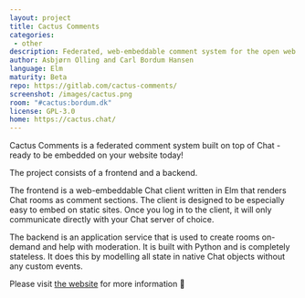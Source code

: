 ```yaml
---
layout: project
title: Cactus Comments
categories: 
 - other
description: Federated, web-embeddable comment system for the open web built on Chat
author: Asbjørn Olling and Carl Bordum Hansen
language: Elm
maturity: Beta
repo: https://gitlab.com/cactus-comments/
screenshot: /images/cactus.png
room: "#cactus:bordum.dk"
license: GPL-3.0
home: https://cactus.chat/
---
```


Cactus Comments is a federated comment system built on top of Chat - ready to be embedded on your website today!

The project consists of a frontend and a backend.

The frontend is a web-embeddable Chat client written in Elm that renders Chat rooms as comment sections. The client is designed to be especially easy to embed on static sites. Once you log in to the client, it will only communicate directly with your Chat server of choice.

The backend is an application service that is used to create rooms on-demand and help with moderation. It is built with Python and is completely stateless. It does this by modelling all state in native Chat objects without any custom events.

Please visit [the website](https://cactus.chat) for more information 🌵
